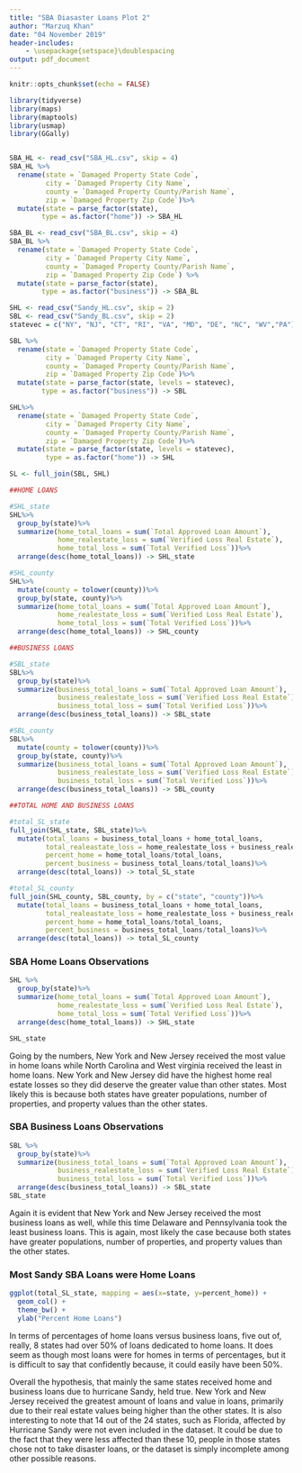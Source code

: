 ```yaml
---
title: "SBA Diasaster Loans Plot 2"
author: "Marzuq Khan"
date: "04 November 2019"
header-includes:
    - \usepackage{setspace}\doublespacing
output: pdf_document
---
```


``` r
knitr::opts_chunk$set(echo = FALSE)
```


```r
library(tidyverse)
library(maps)
library(maptools)
library(usmap)
library(GGally)


SBA_HL <- read_csv("SBA_HL.csv", skip = 4)
SBA_HL %>%
  rename(state = `Damaged Property State Code`,
         city = `Damaged Property City Name`,
         county = `Damaged Property County/Parish Name`,
         zip = `Damaged Property Zip Code`)%>%
  mutate(state = parse_factor(state),
        type = as.factor("home")) -> SBA_HL

SBA_BL <- read_csv("SBA_BL.csv", skip = 4)
SBA_BL %>%
  rename(state = `Damaged Property State Code`,
         city = `Damaged Property City Name`,
         county = `Damaged Property County/Parish Name`,
         zip = `Damaged Property Zip Code`) %>%
  mutate(state = parse_factor(state),
        type = as.factor("business")) -> SBA_BL
```

```r
SHL <- read_csv("Sandy_HL.csv", skip = 2)
SBL <- read_csv("Sandy_BL.csv", skip = 2)
statevec = c("NY", "NJ", "CT", "RI", "VA", "MD", "DE", "NC", "WV","PA")

SBL %>%
  rename(state = `Damaged Property State Code`,
         city = `Damaged Property City Name`,
         county = `Damaged Property County/Parish Name`,
         zip = `Damaged Property Zip Code`)%>%
  mutate(state = parse_factor(state, levels = statevec),
        type = as.factor("business")) -> SBL

SHL%>%
  rename(state = `Damaged Property State Code`,
         city = `Damaged Property City Name`,
         county = `Damaged Property County/Parish Name`,
         zip = `Damaged Property Zip Code`)%>%
  mutate(state = parse_factor(state, levels = statevec),
         type = as.factor("home")) -> SHL

SL <- full_join(SBL, SHL)
```

```r
##HOME LOANS

#SHL_state
SHL%>%
  group_by(state)%>%
  summarize(home_total_loans = sum(`Total Approved Loan Amount`),
            home_realestate_loss = sum(`Verified Loss Real Estate`),
            home_total_loss = sum(`Total Verified Loss`))%>%
  arrange(desc(home_total_loans)) -> SHL_state

#SHL_county
SHL%>%
  mutate(county = tolower(county))%>%
  group_by(state, county)%>%
  summarize(home_total_loans = sum(`Total Approved Loan Amount`),
            home_realestate_loss = sum(`Verified Loss Real Estate`),
            home_total_loss = sum(`Total Verified Loss`))%>%
  arrange(desc(home_total_loans)) -> SHL_county

##BUSINESS LOANS

#SBL_state
SBL%>%
  group_by(state)%>%
  summarize(business_total_loans = sum(`Total Approved Loan Amount`),
            business_realestate_loss = sum(`Verified Loss Real Estate`),
            business_total_loss = sum(`Total Verified Loss`))%>%
  arrange(desc(business_total_loans)) -> SBL_state

#SBL_county
SBL%>%
  mutate(county = tolower(county))%>%
  group_by(state, county)%>%
  summarize(business_total_loans = sum(`Total Approved Loan Amount`),
            business_realestate_loss = sum(`Verified Loss Real Estate`),
            business_total_loss = sum(`Total Verified Loss`))%>%
  arrange(desc(business_total_loans)) -> SBL_county

##TOTAL HOME AND BUSINESS LOANS

#total_SL_state
full_join(SHL_state, SBL_state)%>%
  mutate(total_loans = business_total_loans + home_total_loans,
         total_realeastate_loss = home_realestate_loss + business_realestate_loss,
         percent_home = home_total_loans/total_loans,
         percent_business = business_total_loans/total_loans)%>%
  arrange(desc(total_loans)) -> total_SL_state

#total_SL_county
full_join(SHL_county, SBL_county, by = c("state", "county"))%>%
  mutate(total_loans = business_total_loans + home_total_loans,
         total_realeastate_loss = home_realestate_loss + business_realestate_loss,
         percent_home = home_total_loans/total_loans,
         percent_business = business_total_loans/total_loans)%>%
  arrange(desc(total_loans)) -> total_SL_county
```


### SBA Home Loans Observations

```r
SHL %>%
  group_by(state)%>%
  summarize(home_total_loans = sum(`Total Approved Loan Amount`),
            home_realestate_loss = sum(`Verified Loss Real Estate`),
            home_total_loss = sum(`Total Verified Loss`))%>%
  arrange(desc(home_total_loans)) -> SHL_state

SHL_state
```

Going by the numbers, New York and New Jersey received the most value in home loans while North Carolina and West virginia received the least in home loans. New York and New Jersey did have the highest home real estate losses so they did deserve the greater value than other states. Most likely this is because both states have greater populations, number of properties, and property values than the other states.

### SBA Business Loans Observations

```r
SBL %>%
  group_by(state)%>%
  summarize(business_total_loans = sum(`Total Approved Loan Amount`),
            business_realestate_loss = sum(`Verified Loss Real Estate`),
            business_total_loss = sum(`Total Verified Loss`))%>%
  arrange(desc(business_total_loans)) -> SBL_state
SBL_state
```

Again it is evident that New York and New Jersey received the most business loans as well, while this time Delaware and Pennsylvania took the least business loans. This is again, most likely the case because both states have greater populations, number of properties, and property values than the other states.

### Most Sandy SBA Loans were Home Loans

```r
ggplot(total_SL_state, mapping = aes(x=state, y=percent_home)) + 
  geom_col() + 
  theme_bw() +
  ylab("Percent Home Loans")
```

In terms of percentages of home loans versus business loans, five out of, really, 8 states had over 50% of loans dedicated to home loans. It does seem as though most loans were for homes in terms of percentages, but it is difficult to say that confidently because, it could easily have been 50%. 

Overall the hypothesis, that mainly the same states received home and business loans due to hurricane Sandy, held true. New York and New Jersey received the greatest amount of loans and value in loans, primarily due to their real estate values being higher than the other states. It is also interesting to note that 14 out of the 24 states, such as Florida, affected by Hurricane Sandy were not even included in the dataset. It could be due to the fact that they were less affected than these 10, people in those states chose not to take disaster loans, or the dataset is simply incomplete among other possible reasons.

